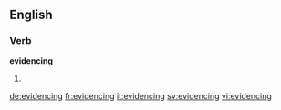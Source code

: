==English==

===Verb===
'''evidencing'''

# {{present participle of|evidence}}

[[de:evidencing]]
[[fr:evidencing]]
[[it:evidencing]]
[[sv:evidencing]]
[[vi:evidencing]]